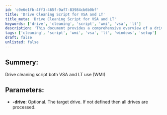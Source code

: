 ```yaml
---
id: 'c0e6e1fb-4ff3-465f-9af7-83984cb6b0bf'
title: 'Drive Cleaning Script for VSA and LT'
title_meta: 'Drive Cleaning Script for VSA and LT'
keywords: ['drive', 'cleaning', 'script', 'wmi', 'vsa', 'lt']
description: 'This document provides a comprehensive overview of a drive cleaning script that can be utilized in both VSA and LT environments using WMI. It includes parameters for targeting specific drives or processing all drives by default.'
tags: ['cleaning', 'script', 'wmi', 'vsa', 'lt', 'windows', 'setup']
draft: false
unlisted: false
---
```

## Summery:

Drive cleaning script both VSA and LT use (WMI)  

## Parameters:

- **-drive**: Optional. The target drive. If not defined then all drives are processed.











